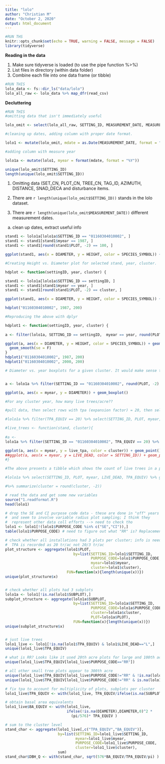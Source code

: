 ```yaml
---
title: "lolo"
author: "Christian M"
date: "October 2, 2020"
output: html_document
---
```


```r
#RUN THS
knitr::opts_chunk$set(echo = TRUE, warning = FALSE, message = FALSE)
library(tidyverse)
```

**Reading in the data**

1. Make sure tidyverse is loaded (to use the pipe function %>%)
2. List files in directory (within data folder)
3. Combine each file into one data frame (or tibble)

```r
#RUN THIS
lolo_data <- fs::dir_ls("data/lolo")
lolo_all_raw <- lolo_data %>% map_dfr(read_csv)
```

**Decluttering**



```r
#RUN THIS
#omitting data that isn't immediately useful

lolo_omit <- select(lolo_all_raw, SETTING_ID, MEASUREMENT_DATE, MEASUREMENT_NO, PURPOSE_CODE, PLOT, SUBPLOT, LIVE_DEAD, SPECIES_SYMBOL, DIAMETER, TPA_EQUIV, BASAL_AREA_EQUIV, HEIGHT, CROWN_RATIO, CROWN_CLASS, AGE, RADIAL_GROWTH, HEIGHT_GROWTH)

#cleaning up dates, adding column with proper date format.

lolo1 <- mutate(lolo_omit, mdate = as.Date(MEASUREMENT_DATE, format = "%m/%d/%Y"))

#adding column with measure year

lolo1a <- mutate(lolo1, myear = format(mdate, format = "%Y"))

unique(lolo_omit$SETTING_ID)
length(unique(lolo_omit$SETTING_ID))
```

1. Omitting data (SET_CN, PLOT_CN, TREE_CN, TAG_ID, AZIMUTH, DISTANCE, SNAD_DECA and disturbance items.

2. There are `r length(unique(lolo_omit$SETTING_ID))` stands in the lolo dataset.

3. There are `r length(unique(lolo_omit$MEASUREMENT_DATE))` different measurement dates.
a. clean up dates, extract useful info




```r
stand1 <- lolo1a[lolo1a$SETTING_ID == "01160304010002", ]
stand1 <- stand1[stand1$myear == 1987, ]
stand1 <- stand1[round(stand1$PLOT, -2) == 100, ]
```


```r
ggplot(stand1, aes(x = DIAMETER, y = HEIGHT, color = SPECIES_SYMBOL)) + geom_point() + geom_smooth(se = F)
```



```r

#Creating Height vs. Diameter plot for selected stand, year, cluster.

hdplot <- function(settingID, year, cluster) {

stand1 <- lolo1a[lolo1a$SETTING_ID == settingID, ]
stand1 <- stand1[stand1$myear == year, ]
stand1 <- stand1[round(stand1$PLOT, -2) == cluster, ]

ggplot(stand1, aes(x = DIAMETER, y = HEIGHT, color = SPECIES_SYMBOL)) + geom_point() + geom_smooth(se = F)}

hdplot("01160304010002", 1987, 200)
```



```r

#Reproducing the above with dplyr

hdplot1 <- function(settingID, year, cluster) {
  
a <- filter(lolo1a, SETTING_ID == settingID,  myear == year, round(PLOT, -2) == cluster)

ggplot(a, aes(x = DIAMETER, y = HEIGHT, color = SPECIES_SYMBOL)) + geom_point() +
  geom_smooth(se = F)
}
hdplot1("01160304010002", 1987, 200)
hdplot1("01160304010002", 2000, 200)
```

```r
# Diameter vs. year boxplots for a given cluster. It would make sense to show mean diameter or QMD and exclude the sublplot data


a <- lolo1a %>% filter(SETTING_ID == "01160304010002", round(PLOT, -2) == 100, SPECIES_SYMBOL == "ABLA")

ggplot(a, aes(x = myear, y = DIAMETER)) + geom_boxplot()

```



```r
#For any cluster year, how many live trees/acre??

#pull data, then select rows with tpa (expansion factor) = 20, then select desired variables (columns) then, group by (this is only a formality), then turn L's into 1's while omitting D's, then count the 1's and compress each plot into one row per measure year, then rename variable

#lolo1a %>% filter(TPA_EQUIV == 20) %>% select(SETTING_ID, PLOT, myear, LIVE_DEAD, TPA_EQUIV) %>% group_by(SETTING_ID, cluster = PLOT, myear, LIVE_DEAD, tpa = TPA_EQUIV) %>% summarize(LIVE_DEAD = str_count(LIVE_DEAD, "L")) %>% summarize(LIVE_DEAD = sum(LIVE_DEAD)) %>% rename(live_trees = LIVE_DEAD) %>% mutate(live_tpa = live_trees*tpa)

#live_trees <- function(stand, cluster){
  
#a <- 
lolo1a %>% filter(SETTING_ID == "01160304010002", TPA_EQUIV == 20) %>% select(SETTING_ID, PLOT, myear, LIVE_DEAD, TPA_EQUIV) %>% group_by(SETTING_ID, cluster = PLOT, myear, LIVE_DEAD, tpa = TPA_EQUIV) %>% summarize(LIVE_DEAD = str_count(LIVE_DEAD, "L")) %>% summarize(LIVE_DEAD = sum(LIVE_DEAD)) %>% rename(live_trees = LIVE_DEAD) %>% mutate(live_tpa = live_trees*tpa)

ggplot(a, aes(x = myear, y = live_tpa, color = cluster)) + geom_point()
##ggplot(a, aes(x = myear, y = LIVE_DEAD, color = SETTING_ID)) + geom_point()
#}

#The above presents a tibble which shows the count of live trees in a plot cluster at a given year. Current issue: the average tpa column is confounded by subplot data

#lolo1a %>% select(SETTING_ID, PLOT, myear, LIVE_DEAD, TPA_EQUIV) %>% group_by(SETTING_ID, PLOT, myear, LIVE_DEAD, TPA_EQUIV) %>% summarize(LIVE_DEAD = str_count(LIVE_DEAD, "L")) %>% summarize(LIVE_DEAD = sum(LIVE_DEAD))

#%>% summarize(cluster = round(cluster, -2))
```

```r
# read the data and get some new variables
source("1.readformat.R")
head(lolo1)

# drop the SE and CI purpose code data - these are done in "off" years  
#  and seem to involve variable radius plot sampling; I think they
#  represent other data coll efforts --> need to check tho
lolo1 <- lolo1[!(lolo1$PURPOSE_CODE %in% c("SE","CI")),]
table(lolo1$PURPOSE_CODE) # need to figure out what "RR" is? Replacement?

# check whether all installations had 3 plots per cluster; info is needed because 
#  TPA is recorded as 20 tr/ac not 20/3 tr/ac
plot_structure <- aggregate(lolo1$PLOT,
                               by=list(SETTING_ID=lolo1$SETTING_ID,
                                       PURPOSE_CODE=lolo1$PURPOSE_CODE,
                                       myear=lolo1$myear,
                                       cluster=lolo1$cluster),
                            FUN=function(x){length(unique(x))})
unique(plot_structure$x)


# check whether all plots had 3 subplots
lolo1a <- lolo1[!is.na(lolo1$SUBPLOT),]
subplot_structure <- aggregate(lolo1a$SUBPLOT,
                               by=list(SETTING_ID=lolo1a$SETTING_ID,
                                       PURPOSE_CODE=lolo1a$PURPOSE_CODE,
                                       cluster=lolo1a$cluster,
                                       PLOT=lolo1a$PLOT),
                               FUN=function(x){length(unique(x))})
unique(subplot_structure$x)


# just live trees
lolo1_live <- lolo1[!is.na(lolo1$TPA_EQUIV) & lolo1$LIVE_DEAD=="L",]
unique(lolo1_live$TPA_EQUIV)

# what is RR? Looks like it used 20th acre plots for large and 100th acre for small?
unique(lolo1_live$TPA_EQUIV[lolo1_live$PURPOSE_CODE=="RR"])

# all other small tree plots appear to 300th acre
unique(lolo1_live$TPA_EQUIV[lolo1_live$PURPOSE_CODE!="RR" & !is.na(lolo1_live$SUBPLOT)]) %% 300
unique(lolo1_live$TPA_EQUIV[lolo1_live$PURPOSE_CODE!="RR" & is.na(lolo1_live$SUBPLOT)]) 

# fix tpa to account for multiplicity of plots, subplots per cluster
lolo1_live$TPA_EQUIV <- with(lolo1_live, TPA_EQUIV/ifelse(is.na(SUBPLOT),3,9))

# obtain basal area equivalents
lolo1_live$BA_EQUIV <- with(lolo1_live,
                            ifelse(!is.na(DIAMETER),DIAMETER,0)^2 * 
                              (pi/576)* TPA_EQUIV )

# sum to the cluster level
stand_char <- aggregate(lolo1_live[,c("TPA_EQUIV","BA_EQUIV")],
                        by=list(SETTING_ID=lolo1_live$SETTING_ID,
                                myear=lolo1_live$myear,
                                PURPOSE_CODE=lolo1_live$PURPOSE_CODE,
                                cluster=lolo1_live$cluster),
                        sum)
stand_char$DBH_Q <- with(stand_char, sqrt(576*BA_EQUIV/TPA_EQUIV/pi) )

```



